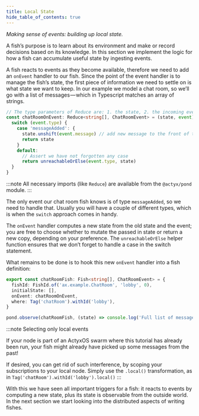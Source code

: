 ```yaml
---
title: Local State
hide_table_of_contents: true
---
```


_Making sense of events: building up local state._

A fish’s purpose is to learn about its environment and make or record decisions based on its knowledge.
In this section we implement the logic for how a fish can accumulate useful state by ingesting events.

A fish reacts to events as they become available, therefore we need to add an `onEvent` handler to our fish.
Since the point of the event handler is to manage the fish’s state, the first piece of information we need to settle on is what state we want to keep.
In our example we model a chat room, so we’ll go with a list of messages — which in Typescript matches an array of strings.

```typescript
// The type parameters of Reduce are: 1. the state, 2. the incoming events
const chatRoomOnEvent: Reduce<string[], ChatRoomEvent> = (state, event) => {
  switch (event.type) {
    case 'messageAdded': {
      state.unshift(event.message) // add new message to the front of the array
      return state
    }
    default:
      // Assert we have not forgotten any case
      return unreachableOrElse(event.type, state)
  }
}
```

:::note
All necessary imports (like `Reduce`) are available from the `@actyx/pond` module.
:::

The only event our chat room fish knows is of type `messageAdded`, so we need to handle that.
Usually you will have a couple of different types, which is when the `switch` approach comes in handy.

The `onEvent` handler computes a new state from the old state and the event; you are free to choose whether to mutate
the passed in state or return a new copy, depending on your preference. The `unreachableOrElse` helper function
ensures that we don’t forget to handle a case in the switch statement.

What remains to be done is to hook this new `onEvent` handler into a fish definition:

```typescript
export const chatRoomFish: Fish<string[], ChatRoomEvent> = {
  fishId: FishId.of('ax.example.ChatRoom', 'lobby', 0),
  initialState: [],
  onEvent: chatRoomOnEvent,
  where: Tag('chatRoom').withId('lobby'),
}

pond.observe(chatRoomFish, (state) => console.log('Full list of messages:', state))
```

:::note Selecting only local events

If your node is part of an ActyxOS swarm where this tutorial has already been run, your fish might
already have picked up some messages from the past!

If desired, you can get rid of such interference, by scoping your subscriptions to your local
node. Simply use the `.local()` transformation, as in `Tag('chatRoom').withId('lobby').local()`
:::

With this we have seen all important triggers for a fish: it reacts to events by computing a new
state, plus its state is observable from the outside world. In the next section we start looking
into the distributed aspects of writing fishes.


<NPS />
